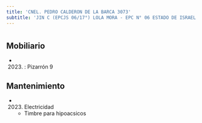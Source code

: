 ```yaml
---
title: 'CNEL. PEDRO CALDERON DE LA BARCA 3073'
subtitle: 'JIN C (EPCJS 06/17°) LOLA MORA - EPC N° 06 ESTADO DE ISRAEL'
---
```


#


## Mobiliario

*  (2023) : Pizarrón 9 





## Mantenimiento

*  (2023) Electricidad 
    + Timbre para hipoacsicos



